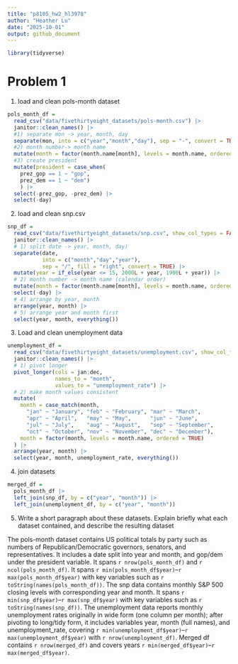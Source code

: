 ```yaml
---
title: "p8105_hw2_hl3978"
author: "Heather Lu"
date: "2025-10-01"
output: github_document
---
```


```r
library(tidyverse)
```


# Problem 1

1) load and clean pols-month dataset
```r

pols_month_df = 
  read_csv("data/fivethirtyeight_datasets/pols-month.csv") |> 
  janitor::clean_names() |> 
  #1) separate mon -> year, month, day
  separate(mon, into = c("year","month","day"), sep = "-", convert = TRUE) |>
  #2) month number-> month name
  mutate(month = factor(month.name[month], levels = month.name, ordered = TRUE)) |> 
  #3) create president 
  mutate(president = case_when(
    prez_gop == 1 ~ "gop",
    prez_dem == 1 ~ "dem")
    ) |> 
  select(-prez_gop, -prez_dem) |> 
  select(-day)
```


2) load and clean snp.csv

```r

snp_df = 
  read_csv("data/fivethirtyeight_datasets/snp.csv", show_col_types = FALSE) |>
  janitor::clean_names() |> 
  # 1) split date -> year, month, day)
  separate(date, 
           into = c("month","day","year"),
           sep = "/", fill = "right", convert = TRUE) |> 
  mutate(year = if_else(year <= 15, 2000L + year, 1900L + year)) |>
  # 2) month number -> month name (calendar order)
  mutate(month = factor(month.name[month], levels = month.name, ordered = TRUE)) |> 
  select(-day) |>
  # 4) arrange by year, month
  arrange(year, month) |>
  # 5) arrange year and month first
  select(year, month, everything())

```

3) Load and clean unemployment data

```r
unemployment_df = 
  read_csv("data/fivethirtyeight_datasets/unemployment.csv", show_col_types = FALSE) |>
  janitor::clean_names() |> 
  # 1) pivot longer
  pivot_longer(cols = jan:dec,
               names_to = "month",
               values_to = "unemployment_rate") |> 
  # 2) make month values consistent
  mutate(
    month = case_match(month,
      "jan" ~ "January", "feb" ~ "February", "mar" ~ "March",
      "apr" ~ "April",   "may" ~ "May",      "jun" ~ "June",
      "jul" ~ "July",    "aug" ~ "August",   "sep" ~ "September",
      "oct" ~ "October", "nov" ~ "November", "dec" ~ "December"), 
    month = factor(month, levels = month.name, ordered = TRUE)
  ) |> 
  arrange(year, month) |> 
  select(year, month, unemployment_rate, everything())
```

4) join datasets

```r
merged_df =
  pols_month_df |> 
  left_join(snp_df, by = c("year", "month")) |> 
  left_join(unemployment_df, by = c("year", "month"))
```

5) Write a short paragraph about these datasets. Explain briefly what each dataset contained, and describe the resulting dataset 

The pols-month dataset contains US political totals by party such as numbers of Republican/Democratic governors, senators, and representatives. It includes a date split into year and month, and gop/dem under the president variable. It spans `r nrow(pols_month_df)` and `r ncol(pols_month_df)`. It spans `r min(pols_month_df$year)`–`r max(pols_month_df$year)` with key variables such as `r toString(names(pols_month_df))`. The snp data contains monthly S&P 500 closing levels with corresponding year and month. It spans `r min(snp_df$year)`–`r max(snp_df$year)` with key variables such as `r toString(names(snp_df))`. The unemployment data reports monthly unemployment rates originally in wide form (one column per month); after pivoting to long/tidy form, it includes variables year, month (full names), and unemployment_rate, covering `r min(unemployment_df$year)`–`r max(unemployment_df$year)` with `r nrow(unemployment_df)`. Merged df contains `r nrow(merged_df)` and covers years `r min(merged_df$year)`–`r max(merged_df$year)`.
